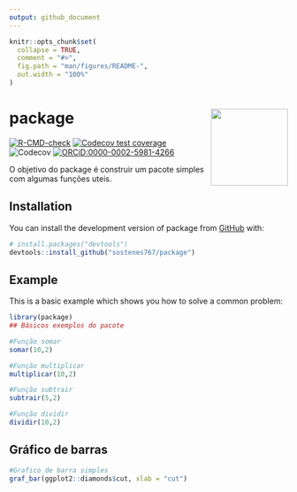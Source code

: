 ```yaml
---
output: github_document
---
```


<!-- README.md is generated from README.Rmd. Please edit that file -->

```r
knitr::opts_chunk$set(
  collapse = TRUE,
  comment = "#>",
  fig.path = "man/figures/README-",
  out.width = "100%"
)
```

# package <img src="man/figures/logo.png" align="right" height="139"/>

<!-- badges: start -->

[![R-CMD-check](https://github.com/sostenes767/package/actions/workflows/R-CMD-check.yaml/badge.svg)](https://github.com/sostenes767/package/actions/workflows/R-CMD-check.yaml) [![Codecov test coverage](https://codecov.io/gh/sostenes767/package/branch/master/graph/badge.svg)](https://app.codecov.io/gh/sostenes767/package?branch=master) ![Codecov](https://img.shields.io/codecov/c/github/sostenes767/package) [![ORCiD:0000-0002-5981-4266](https://img.shields.io/badge/ORCiD-0000--0002--5981--4266-A6CE39?logo=ORCID&colorIcon.svg)](https://orcid.org/0000-0002-5981-4266)

<!-- badges: end -->

O objetivo do package é construir um pacote simples com algumas funções uteis.

## Installation

You can install the development version of package from [GitHub](https://github.com/) with:

``` r
# install.packages("devtools")
devtools::install_github("sostenes767/package")
```

## Example

This is a basic example which shows you how to solve a common problem:

```r
library(package)
## Básicos exemplos do pacote

#Função somar
somar(10,2)

#Função multiplicar
multiplicar(10,2)

#Função subtrair
subtrair(5,2)

#Função dividir
dividir(10,2)
```

## Gráfico de barras

```r
#Grafico de barra simples
graf_bar(ggplot2::diamonds$cut, xlab = "cut")
```

